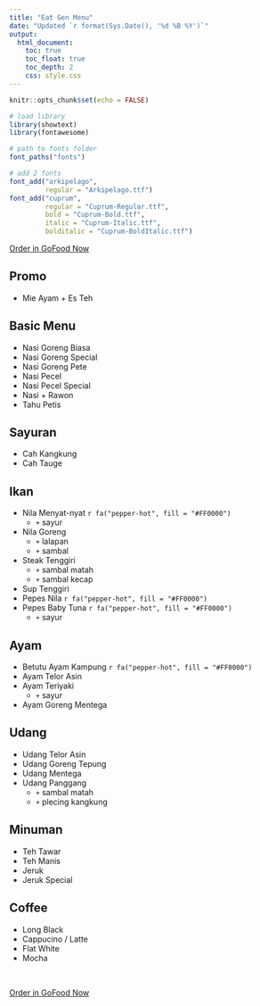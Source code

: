 ```yaml
---
title: "Eat Gen Menu"
date: "Updated `r format(Sys.Date(), '%d %B %Y')`"
output: 
  html_document:
    toc: true
    toc_float: true
    toc_depth: 2
    css: style.css
---
```


```r
knitr::opts_chunk$set(echo = FALSE)

# load library
library(showtext)
library(fontawesome)

# path to fonts folder
font_paths("fonts")

# add 2 fonts
font_add("arkipelago",
         regular = "Arkipelago.ttf")
font_add("cuprum",
         regular = "Cuprum-Regular.ttf",
         bold = "Cuprum-Bold.ttf",
         italic = "Cuprum-Italic.ttf",
         bolditalic = "Cuprum-BoldItalic.ttf")
```

<a href="https://gofood.link/u/k54ve" class="btn btn-success">Order in GoFood Now</a>

## Promo

- Mie Ayam + Es Teh

## Basic Menu

- Nasi Goreng Biasa
- Nasi Goreng Special
- Nasi Goreng Pete
- Nasi Pecel
- Nasi Pecel Special
- Nasi + Rawon
- Tahu Petis

## Sayuran

- Cah Kangkung
- Cah Tauge

## Ikan

- Nila Menyat-nyat `r fa("pepper-hot", fill = "#FF0000")`
  - `+` sayur
- Nila Goreng
  - `+` lalapan 
  - `+` sambal
- Steak Tenggiri
  - `+` sambal matah
  - `+` sambal kecap
- Sup Tenggiri
- Pepes Nila `r fa("pepper-hot", fill = "#FF0000")`
- Pepes Baby Tuna `r fa("pepper-hot", fill = "#FF0000")`
  - `+` sayur

## Ayam

- Betutu Ayam Kampung `r fa("pepper-hot", fill = "#FF0000")`
- Ayam Telor Asin
- Ayam Teriyaki
  - `+` sayur
- Ayam Goreng Mentega

## Udang

- Udang Telor Asin
- Udang Goreng Tepung
- Udang Mentega
- Udang Panggang
  - `+` sambal matah
  - `+` plecing kangkung

## Minuman

- Teh Tawar
- Teh Manis
- Jeruk 
- Jeruk Special

## Coffee

- Long Black
- Cappucino / Latte
- Flat White
- Mocha

<br>

<a href="https://gofood.link/u/k54ve" class="btn btn-success">Order in GoFood Now</a>